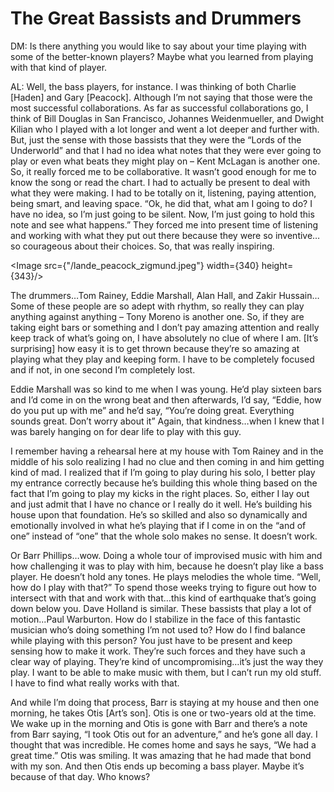 # The Great Bassists and Drummers

DM: Is there anything you would like to say about your time playing with some of the better-known players?  Maybe what you learned from playing with that kind of player.

AL: Well, the bass players, for instance.  I was thinking of both Charlie [Haden] and Gary [Peacock].  Although I’m not saying that those were the most successful collaborations.  As far as successful collaborations go, I think of Bill Douglas in San Francisco, Johannes Weidenmueller, and Dwight Kilian who I played with a lot longer and went a lot deeper and further with.  But, just the sense with those bassists that they were the “Lords of the Underworld” and that I had no idea what notes that they were ever going to play or even what beats they might play on – Kent McLagan is another one.  So, it really forced me to be collaborative.  It wasn’t good enough for me to know the song or read the chart.  I had to actually be present to deal with what they were making.  I had to be totally on it, listening, paying attention, being smart, and leaving space.  “Ok, he did that, what am I going to do?  I have no idea, so I’m just going to be silent.  Now, I’m just going to hold this note and see what happens.”  They forced me into present time of listening and working with what they put out there because they were so inventive…so courageous about their choices.  So, that was really inspiring. 

<Image src={"/lande_peacock_zigmund.jpeg"} width={340} height={343}/>

The drummers…Tom Rainey, Eddie Marshall, Alan Hall, and Zakir Hussain…Some of these people are so adept with rhythm, so really they can play anything against anything – Tony Moreno is another one.  So, if they are taking eight bars or something and I don’t pay amazing attention and really keep track of what’s going on, I have absolutely no clue of where I am.  [It’s surprising] how easy it is to get thrown because they’re so amazing at playing what they play and keeping form.  I have to be completely focused and if not, in one second I’m completely lost. 

Eddie Marshall was so kind to me when I was young.  He’d play sixteen bars and I’d come in on the wrong beat and then afterwards, I’d say, “Eddie, how do you put up with me” and he’d say, “You’re doing great.  Everything sounds great.  Don’t worry about it” Again, that kindness…when I knew that I was barely hanging on for dear life to play with this guy. 

I remember having a rehearsal here at my house with Tom Rainey and in the middle of his solo realizing I had no clue and then coming in and him getting kind of mad.  I realized that if I’m going to play during his solo, I better play my entrance correctly because he’s building this whole thing based on the fact that I’m going to play my kicks in the right places.  So, either I lay out and just admit that I have no chance or I really do it well.  He’s building his house upon that foundation.  He’s so skilled and also so dynamically and emotionally involved in what he’s playing that if I come in on the “and of one” instead of “one” that the whole solo makes no sense.  It doesn’t work.  


Or Barr Phillips…wow.  Doing a whole tour of improvised music with him and how challenging it was to play with him, because he doesn’t play like a bass player.  He doesn’t hold any tones.  He plays melodies the whole time.  “Well, how do I play with that?”  To spend those weeks trying to figure out how to intersect with that and work with that…this kind of earthquake that’s going down below you.  Dave Holland is similar.  These bassists that play a lot of motion...Paul Warburton.  How do I stabilize in the face of this fantastic musician who’s doing something I’m not used to?  How do I find balance while playing with this person?  You just have to be present and keep sensing how to make it work.   They’re such forces and they have such a clear way of playing.  They’re kind of uncompromising…it’s just the way they play.  I want to be able to make music with them, but I can’t run my old stuff.  I have to find what really works with that. 

And while I’m doing that process, Barr is staying at my house and then one morning, he takes Otis [Art’s son].  Otis is one or two-years old at the time.  We wake up in the morning and Otis is gone with Barr and there’s a note from Barr saying, “I took Otis out for an adventure,” and he’s gone all day.  I thought that was incredible.  He comes home and says he says, “We had a great time.”  Otis was smiling.  It was amazing that he had made that bond with my son.  And then Otis ends up becoming a bass player.  Maybe it’s because of that day.  Who knows?

